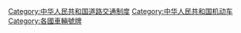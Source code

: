 {{Catmore}}

[[Category:中华人民共和国道路交通制度|Category:中华人民共和国道路交通制度]]
[[Category:中华人民共和国机动车|Category:中华人民共和国机动车]]
[[Category:各國車輛號牌|Category:各國車輛號牌]]